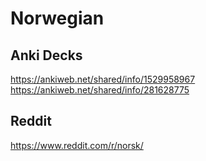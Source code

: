 # Norwegian

## Anki Decks

https://ankiweb.net/shared/info/1529958967
https://ankiweb.net/shared/info/281628775

## Reddit

https://www.reddit.com/r/norsk/
